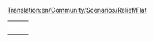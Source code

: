[[Translation:en/Community/Scenarios/Relief/Flat]]
{{en/Community/Scenarios/Scenarios by relief}}

{|
|-
|style="border:none;background:white"|
{{Page:en/Community/Scenarios/The Isles}}

|style="border:none;background:white"|
{{Page:en/Community/Scenarios/A Mars Odyssey}}

|style="border:none;background:white"|
{{Page:en/Community/Scenarios/Denmark}}

|-
|style="border:none;background:white"|
{{Page:en/Community/Scenarios/Alexander to Karthoum}}

|style="border:none;background:white"|
{{Page:en/Community/Scenarios/(Don't) Hurt Your Eyes ;-)}}

|style="border:none;background:white"|
{{Page:en/Community/Scenarios/Jamaica}}

|-
|style="border:none;background:white"|
{{Page:en/Community/Scenarios/Super Britania}}

|style="border:none;background:white"|
{{Page:en/Community/Scenarios/CarstsMonsterScenario v3}}

|style="border:none;background:white"|
{{Page:en/Community/Scenarios/Kritschgau}}

|-
|style="border:none;background:white"|
{{Page:en/Community/Scenarios/Nauru, 1907}}


|-
|}